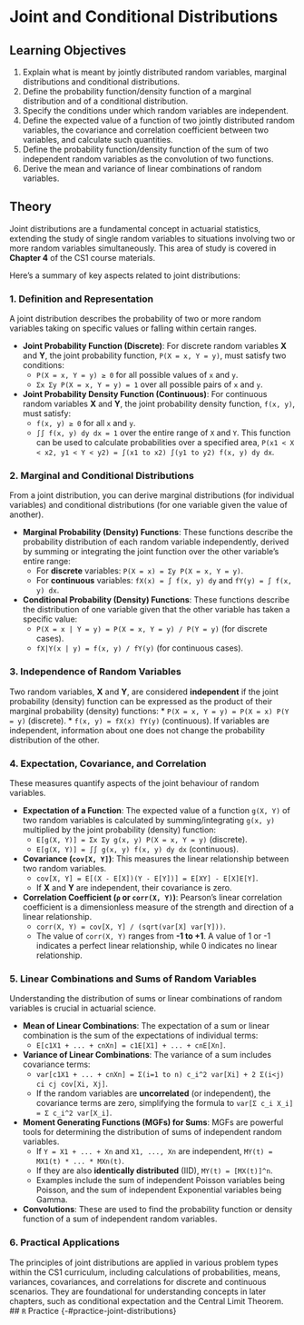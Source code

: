 # Joint and Conditional Distributions

## Learning Objectives {-#objectives-joint-distributions}

1. Explain what is meant by jointly distributed random variables, marginal distributions and conditional distributions.
2. Define the probability function/density function of a marginal distribution and of a conditional distribution.
3. Specify the conditions under which random variables are independent.
4. Define the expected value of a function of two jointly distributed random variables, the covariance and correlation coefficient between two variables, and calculate such quantities.
5. Define the probability function/density function of the sum of two independent random variables as the convolution of two functions.
6. Derive the mean and variance of linear combinations of random variables.

## Theory {-#theory-joint-distributions}
Joint distributions are a fundamental concept in actuarial statistics, extending the study of single random variables to situations involving two or more random variables simultaneously. This area of study is covered in **Chapter 4** of the CS1 course materials.

Here's a summary of key aspects related to joint distributions:

### 1. Definition and Representation
A joint distribution describes the probability of two or more random variables taking on specific values or falling within certain ranges.

*   **Joint Probability Function (Discrete)**: For discrete random variables **X** and **Y**, the joint probability function, `P(X = x, Y = y)`, must satisfy two conditions:
    *   `P(X = x, Y = y) ≥ 0` for all possible values of `x` and `y`.
    *   `Σx Σy P(X = x, Y = y) = 1` over all possible pairs of `x` and `y`.
*   **Joint Probability Density Function (Continuous)**: For continuous random variables **X** and **Y**, the joint probability density function, `f(x, y)`, must satisfy:
    *   `f(x, y) ≥ 0` for all `x` and `y`.
    *   `∫∫ f(x, y) dy dx = 1` over the entire range of `X` and `Y`.
    This function can be used to calculate probabilities over a specified area, `P(x1 < X < x2, y1 < Y < y2) = ∫(x1 to x2) ∫(y1 to y2) f(x, y) dy dx`.

### 2. Marginal and Conditional Distributions
From a joint distribution, you can derive marginal distributions (for individual variables) and conditional distributions (for one variable given the value of another).

*   **Marginal Probability (Density) Functions**: These functions describe the probability distribution of each random variable independently, derived by summing or integrating the joint function over the other variable's entire range:
    *   For **discrete** variables: `P(X = x) = Σy P(X = x, Y = y)`.
    *   For **continuous** variables: `fX(x) = ∫ f(x, y) dy` and `fY(y) = ∫ f(x, y) dx`.
*   **Conditional Probability (Density) Functions**: These functions describe the distribution of one variable given that the other variable has taken a specific value:
    *   `P(X = x | Y = y) = P(X = x, Y = y) / P(Y = y)` (for discrete cases).
    *   `fX|Y(x | y) = f(x, y) / fY(y)` (for continuous cases).

### 3. Independence of Random Variables
Two random variables, **X** and **Y**, are considered **independent** if the joint probability (density) function can be expressed as the product of their marginal probability (density) functions:
*   `P(X = x, Y = y) = P(X = x) P(Y = y)` (discrete).
*   `f(x, y) = fX(x) fY(y)` (continuous).
If variables are independent, information about one does not change the probability distribution of the other.

### 4. Expectation, Covariance, and Correlation
These measures quantify aspects of the joint behaviour of random variables.

*   **Expectation of a Function**: The expected value of a function `g(X, Y)` of two random variables is calculated by summing/integrating `g(x, y)` multiplied by the joint probability (density) function:
    *   `E[g(X, Y)] = Σx Σy g(x, y) P(X = x, Y = y)` (discrete).
    *   `E[g(X, Y)] = ∫∫ g(x, y) f(x, y) dy dx` (continuous).
*   **Covariance (`cov[X, Y]`)**: This measures the linear relationship between two random variables.
    *   `cov[X, Y] = E[(X - E[X])(Y - E[Y])] = E[XY] - E[X]E[Y]`.
    *   If **X** and **Y** are independent, their covariance is zero.
*   **Correlation Coefficient (`ρ` or `corr(X, Y)`)**: Pearson's linear correlation coefficient is a dimensionless measure of the strength and direction of a linear relationship.
    *   `corr(X, Y) = cov[X, Y] / (sqrt(var[X] var[Y]))`.
    *   The value of `corr(X, Y)` ranges from **-1 to +1**. A value of 1 or -1 indicates a perfect linear relationship, while 0 indicates no linear relationship.

### 5. Linear Combinations and Sums of Random Variables
Understanding the distribution of sums or linear combinations of random variables is crucial in actuarial science.

*   **Mean of Linear Combinations**: The expectation of a sum or linear combination is the sum of the expectations of individual terms:
    *   `E[c1X1 + ... + cnXn] = c1E[X1] + ... + cnE[Xn]`.
*   **Variance of Linear Combinations**: The variance of a sum includes covariance terms:
    *   `var[c1X1 + ... + cnXn] = Σ(i=1 to n) c_i^2 var[Xi] + 2 Σ(i<j) ci cj cov[Xi, Xj]`.
    *   If the random variables are **uncorrelated** (or independent), the covariance terms are zero, simplifying the formula to `var[Σ c_i X_i] = Σ c_i^2 var[X_i]`.
*   **Moment Generating Functions (MGFs) for Sums**: MGFs are powerful tools for determining the distribution of sums of independent random variables.
    *   If `Y = X1 + ... + Xn` and `X1, ..., Xn` are independent, `MY(t) = MX1(t) * ... * MXn(t)`.
    *   If they are also **identically distributed** (IID), `MY(t) = [MX(t)]^n`.
    *   Examples include the sum of independent Poisson variables being Poisson, and the sum of independent Exponential variables being Gamma.
*   **Convolutions**: These are used to find the probability function or density function of a sum of independent random variables.

### 6. Practical Applications
The principles of joint distributions are applied in various problem types within the CS1 curriculum, including calculations of probabilities, means, variances, covariances, and correlations for discrete and continuous scenarios. They are foundational for understanding concepts in later chapters, such as conditional expectation and the Central Limit Theorem.
## `R` Practice {-#practice-joint-distributions}
